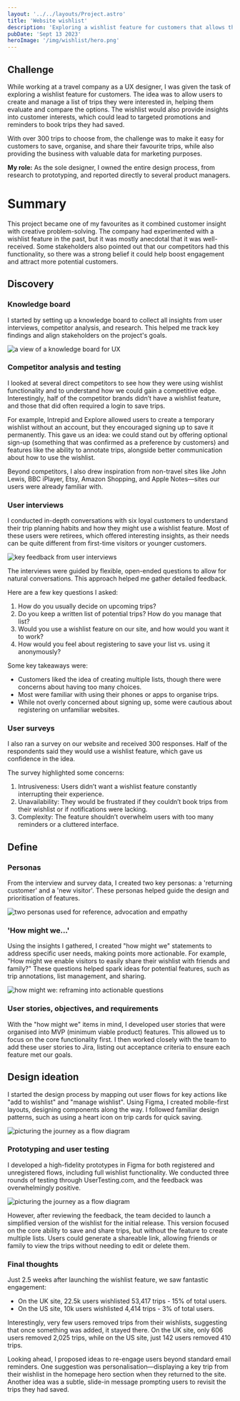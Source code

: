 ```yaml
---
layout: '../../layouts/Project.astro'
title: 'Website wishlist'
description: 'Exploring a wishlist feature for customers that allows them to create, manage and compare a list of trips.'
pubDate: 'Sept 13 2023'
heroImage: '/img/wishlist/hero.png'
---
```



## Challenge
While working at a travel company as a UX designer, I was given the task of exploring a wishlist feature for customers. The idea was to allow users to create and manage a list of trips they were interested in, helping them evaluate and compare the options. The wishlist would also provide insights into customer interests, which could lead to targeted promotions and reminders to book trips they had saved.

With over 300 trips to choose from, the challenge was to make it easy for customers to save, organise, and share their favourite trips, while also providing the business with valuable data for marketing purposes.

__My role:__ As the sole designer, I owned the entire design process, from research to prototyping, and reported directly to several product managers.

# Summary

This project became one of my favourites as it combined customer insight with creative problem-solving. The company had experimented with a wishlist feature in the past, but it was mostly anecdotal that it was well-received. Some stakeholders also pointed out that our competitors had this functionality, so there was a strong belief it could help boost engagement and attract more potential customers.

## Discovery
### Knowledge board

I started by setting up a knowledge board to collect all insights from user interviews, competitor analysis, and research. This helped me track key findings and align stakeholders on the project's goals.

<Image src="/img/wishlist/knowledge-board.png" alt="a view of a knowledge board for UX" width={920} height={575} />

### Competitor analysis and testing

I looked at several direct competitors to see how they were using wishlist functionality and to understand how we could gain a competitive edge. Interestingly, half of the competitor brands didn’t have a wishlist feature, and those that did often required a login to save trips.

For example, Intrepid and Explore allowed users to create a temporary wishlist without an account, but they encouraged signing up to save it permanently. This gave us an idea: we could stand out by offering optional sign-up (something that was confirmed as a preference by customers) and features like the ability to annotate trips, alongside better communication about how to use the wishlist.

Beyond competitors, I also drew inspiration from non-travel sites like John Lewis, BBC iPlayer, Etsy, Amazon Shopping, and Apple Notes—sites our users were already familiar with.

### User interviews

I conducted in-depth conversations with six loyal customers to understand their trip planning habits and how they might use a wishlist feature. Most of these users were retirees, which offered interesting insights, as their needs can be quite different from first-time visitors or younger customers.

<Image src="/img/wishlist/user-interview.png" alt="key feedback from user interviews" width={920} height={575} />

The interviews were guided by flexible, open-ended questions to allow for natural conversations. This approach helped me gather detailed feedback.

Here are a few key questions I asked:

1. How do you usually decide on upcoming trips?
2. Do you keep a written list of potential trips? How do you manage that list?
3. Would you use a wishlist feature on our site, and how would you want it to work?
4. How would you feel about registering to save your list vs. using it anonymously?

Some key takeaways were:

+ Customers liked the idea of creating multiple lists, though there were concerns about having too many choices.
+ Most were familiar with using their phones or apps to organise trips.
+ While not overly concerned about signing up, some were cautious about registering on unfamiliar websites.

### User surveys

I also ran a survey on our website and received 300 responses. Half of the respondents said they would use a wishlist feature, which gave us confidence in the idea.

The survey highlighted some concerns:

1. Intrusiveness: Users didn’t want a wishlist feature constantly interrupting their experience.
2. Unavailability: They would be frustrated if they couldn’t book trips from their wishlist or if notifications were lacking.
3. Complexity: The feature shouldn’t overwhelm users with too many reminders or a cluttered interface.

## Define
### Personas

From the interview and survey data, I created two key personas: a 'returning customer' and a 'new visitor'. These personas helped guide the design and prioritisation of features.

<Image src="/img/wishlist/wishlist-personas.png" alt="two personas used for reference, advocation and empathy" width={920} height={575} />

### 'How might we...'

Using the insights I gathered, I created "how might we" statements to address specific user needs, making points more actionable. For example, "How might we enable visitors to easily share their wishlist with friends and family?" These questions helped spark ideas for potential features, such as trip annotations, list management, and sharing.

<Image src="/img/wishlist/how-might-we.png" alt="how might we: reframing into actionable questions" width={920} height={575} />

### User stories, objectives, and requirements

With the "how might we" items in mind, I developed user stories that were organised into MVP (minimum viable product) features. This allowed us to focus on the core functionality first. I then worked closely with the team to add these user stories to Jira, listing out acceptance criteria to ensure each feature met our goals.

## Design ideation

I started the design process by mapping out user flows for key actions like "add to wishlist" and "manage wishlist". Using Figma, I created mobile-first layouts, designing components along the way. I followed familiar design patterns, such as using a heart icon on trip cards for quick saving.

<Image src="/img/wishlist/flow.png" alt="picturing the journey as a flow diagram" width={920} height={575} />

### Prototyping and user testing

I developed a high-fidelity prototypes in Figma for both registered and unregistered flows, including full wishlist functionality. We conducted three rounds of testing through UserTesting.com, and the feedback was overwhelmingly positive.

<Image src="/img/wishlist/wishlist-prototype.png" alt="picturing the journey as a flow diagram" width={920} height={575} />

However, after reviewing the feedback, the team decided to launch a simplified version of the wishlist for the initial release. This version focused on the core ability to save and share trips, but without the feature to create multiple lists. Users could generate a shareable link, allowing friends or family to view the trips without needing to edit or delete them.

### Final thoughts

Just 2.5 weeks after launching the wishlist feature, we saw fantastic engagement:

+ On the UK site, 22.5k users wishlisted 53,417 trips - 15% of total users.
+ On the US site, 10k users wishlisted 4,414 trips - 3% of total users.

Interestingly, very few users removed trips from their wishlists, suggesting that once something was added, it stayed there. On the UK site, only 606 users removed 2,025 trips, while on the US site, just 142 users removed 410 trips.

Looking ahead, I proposed ideas to re-engage users beyond standard email reminders. One suggestion was personalisation—displaying a key trip from their wishlist in the homepage hero section when they returned to the site. Another idea was a subtle, slide-in message prompting users to revisit the trips they had saved.